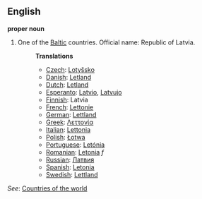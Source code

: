 ==English==

'''proper noun'''

# One of the [[Baltic]] countries. Official name: Republic of Latvia.
#:'''Translations'''
#:*[[Czech]]: [[Lotyšsko]]
#:*[[Danish]]: [[Letland]]
#:*[[Dutch]]: [[Letland]]
#:*[[Esperanto]]: [[Latvio]], [[Latvujo]]
#:*[[Finnish]]: Latvia
#:*[[French]]: [[Lettonie]]
#:*[[German]]: [[Lettland]]
#:*[[Greek]]: [[Λεττονία]]
#:*[[Italian]]: [[Lettonia]]
#:*[[Polish]]: [[Łotwa]]
#:*[[Portuguese]]: [[Letónia]]
#:*[[Romanian]]: [[Letonia]] ''f''
#:*[[Russian]]: [[Латвия]]
#:*[[Spanish]]: [[Letonia]]
#:*[[Swedish]]: [[Lettland]]

''See'': [[Countries of the world]]